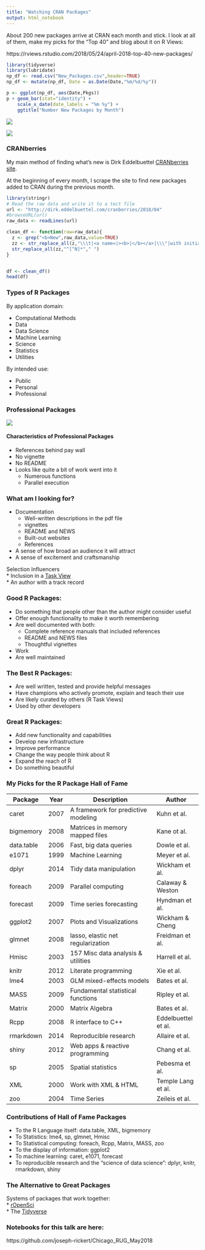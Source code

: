 ```yaml
---
title: "Watching CRAN PacKages"
output: html_notebook
---
```

About 200 new packages arrive at CRAN each month and stick. I look at all of them, make my picks for the "Top 40" and blog about it on R Views:

https://rviews.rstudio.com/2018/05/24/april-2018-top-40-new-packages/

```r
library(tidyverse)
library(lubridate)
np_df <- read.csv("New_Packages.csv",header=TRUE)
np_df <- mutate(np_df, Date = as.Date(Date,"%m/%d/%y"))
```


```r
p <- ggplot(np_df, aes(Date,Pkgs))
p + geom_bar(stat="identity") + 
    scale_x_date(date_labels = "%m %y") + 
    ggtitle("Number New Packages by Month")
```

![](summer.png)   


![](ross.png)

### CRANberries

My main method of finding what's new is Dirk Eddelbuettel [CRANberries site](http://dirk.eddelbuettel.com/cranberries/).

At the beginning of every month, I scrape the site to find new packages added to CRAN during the previous month.

```r
library(stringr)
# Read the raw data and write it to a tect file
url <- "http://dirk.eddelbuettel.com/cranberries/2018/04"
#browseURL(url)
raw_data <- readLines(url)

clean_df <- function(raw=raw_data){
  z <- grep("<b>New",raw_data,value=TRUE)
  zz <- str_replace_all(z,"\\\t|<a name=|><b>|</b></a>|\\\"|with initial version"," ")
  str_replace_all(zz,"^[^N]*"," ")
}


df <- clean_df()
head(df)
```

### Types of R Packages

By application domain: 

* Computational Methods    
* Data    
* Data Science    
* Machine Learning    
* Science     
* Statistics    
* Utilities    

By intended use:

* Public    
* Personal   
* Professional  

### Professional Packages

![](prof_pkg.png)

#### Characteristics of Professional Packages
* References behind pay wall    
* No vignette    
* No README    
* Looks like quite a bit of work went into it    
   * Numerous functions    
   * Parallel execution    

### What am I looking for?

* Documentation   
   + Well-written descriptions in the pdf file
   + vignettes 
   + README and NEWS
   + Built-out websites
   + References
* A sense of how broad an audience it will attract
* A sense of excitement and craftsmanship

Selection Influencers    
* Inclusion in a [Task View](http://www.maths.lancs.ac.uk/~rowlings/R/TaskViews/)  
* An author with a track record


### Good R Packages:    

* Do something that people other than the author might consider useful      
* Offer enough functionality to make it worth remembering       
* Are well documented with both:   
   + Complete reference manuals that included references
   + README and NEWS files
   + Thoughtful vignettes   
* Work   
* Are well maintained   

### The Best R Packages:

* Are well written, tested and provide helpful messages 
* Have champions who actively promote, explain and teach their use   
* Are likely curated by others (R Task Views)   
* Used by other developers   

### Great R Packages:

* Add new functionality and capabilities    
* Develop new infrastructure   
* Improve performance    
* Change the way people think about R   
* Expand the reach of R  
* Do something beautiful


### My Picks for the R Package Hall of Fame


Package   | Year| Description                         | Author
----------|-----|-------------------------------------|-----------------    
caret     | 2007| A framework for predictive modeling | Kuhn et al.
bigmemory | 2008| Matrices in memory mapped files     | Kane ot al.
data.table| 2006| Fast, big data queries              | Dowle et al.
e1071     | 1999| Machine Learning                    | Meyer et al.
dplyr     | 2014| Tidy data manipulation              | Wickham et al.
foreach   | 2009| Parallel computing                  | Calaway & Weston
forecast  | 2009| Time series forecasting             | Hyndman et al.
ggplot2   | 2007| Plots and Visualizations            | Wickham & Cheng
glmnet    | 2008| lasso, elastic net regularization   | Freidman et al.
Hmisc     | 2003| 157 Misc data analysis & utilities  | Harrell et al.
knitr     | 2012| Literate programming                | Xie et al.
lme4      | 2003| GLM mixed-effects models            | Bates et al.
MASS      | 2009| Fundamental statistical functions   | Ripley et al.
Matrix    | 2000| Matrix Algebra                      | Bates et al.
Rcpp      | 2008| R interface to C++                  | Eddelbuettel et al.
rmarkdown | 2014| Reproducible research               | Allaire et al.
shiny     | 2012| Web apps & reactive programming     | Chang et al.
sp        | 2005| Spatial statistics                  | Pebesma et al.
XML       | 2000| Work with XML & HTML                | Temple Lang et al.
zoo       | 2004| Time Series                         | Zeileis et al.

### Contributions of Hall of Fame Packages

* To the R Language itself: data.table, XML, bigmemory
* To Statistics: lme4, sp, glmnet, Hmisc
* To Statistical computing: foreach, Rcpp, Matrix, MASS, zoo
* To the display of information: ggplot2
* To machine learning: caret, e1071, forecast
* To reproducible research and the "science of data science": dplyr, knitr, rmarkdown, shiny

### The Alternative to Great Packages

Systems of packages that work together:   
* [rOpenSci](https://ropensci.org/)    
* The [Tidyverse](https://www.tidyverse.org/)    


### Notebooks for this talk are here:
https://github.com/joseph-rickert/Chicago_RUG_May2018


